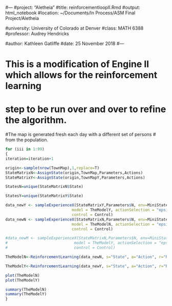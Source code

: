 #---
#project: "Aletheia"
#title: reinforcementloopII.Rmd
#output: html_notebook
#location: ~/Documents/In Process/ASM Final Project/Aletheia

#university: University of Colorado at Denver
#class: MATH 6388
#professor: Audrey Hendricks

#author: Kathleen Gatliffe
#date: 25 November 2018
#---

# This is a modification of Engine II which allows for the reinforcement learning
# step to be run over and over to refine the algorithm.

#The map is generated fresh each day with a different set of persons
# from the population.


```r

for (iii in 1:99)
{
iteration=iteration+1

origin<-sample(nrow(TownMap),1,replace=T)
StateMatrixN<-AssignState(origin,TownMap,Parameters,Actions)
StateMatrixY<-AssignState(origin,TownMapY,Parameters,Actions)

StatesN=unique(StateMatrixN$State)

StatesY=unique(StateMatrixY$State)

data_newY <- sampleExperienceX(StateMatrixY,Parameters$N, env=MiniStateMatrix, states=StatesY, actions=Actions, 
                             model = TheModelY, actionSelection = "epsilon-greedy", 
                             control = Control)
data_newN <- sampleExperienceX(StateMatrixN,Parameters$N, env=MiniStateMatrix, states=StatesN, actions=Actions, 
                             model = TheModelN, actionSelection = "epsilon-greedy", 
                             control = Control)

#data_newM <- sampleExperienceX(StateMatrixN,Parameters$N, env=MiniStateMatrix, states=StatesN, actions=Actions, 
#                             model = TheModelY, actionSelection = "epsilon-greedy", 
#                             control = Control)

TheModelN<-ReinforcementLearning(data_newN, s="State", a="Action", r="Reward", s_new="NextState", control=Control, model=TheModelN)

TheModelY<-ReinforcementLearning(data_newY, s="State", a="Action", r="Reward", s_new="NextState", control=Control, model=TheModelY)

plot(TheModelN)
plot(TheModelY)

summary(TheModelN)
summary(TheModelY)
}
```